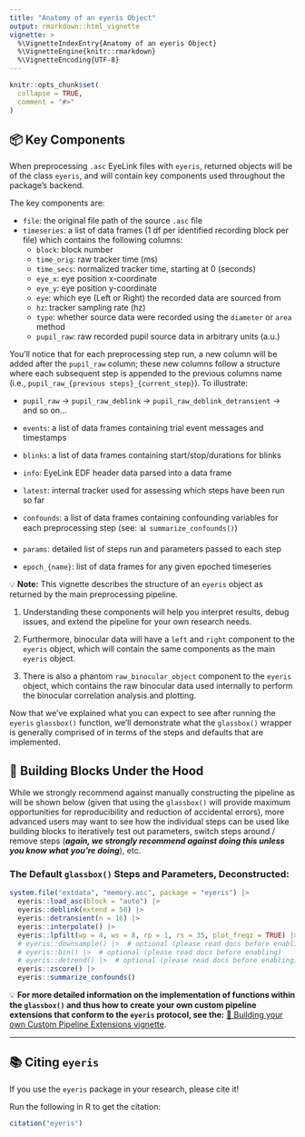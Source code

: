 ```yaml
---
title: "Anatomy of an eyeris Object"
output: rmarkdown::html_vignette
vignette: >
  %\VignetteIndexEntry{Anatomy of an eyeris Object}
  %\VignetteEngine{knitr::rmarkdown}
  %\VignetteEncoding{UTF-8}
---
```


```r
knitr::opts_chunk$set(
  collapse = TRUE,
  comment = "#>"
)
```

## 📦 Key Components

When preprocessing `.asc` EyeLink files with `eyeris`, returned objects will be
of the class `eyeris`, and will contain key components used throughout the
package's backend.

The key components are:

- `file`: the original file path of the source `.asc` file
- `timeseries`: a list of data frames (1 df per identified recording block per file) which contains the following columns:
  - `block`: block number
  - `time_orig`: raw tracker time (ms)
  - `time_secs`: normalized tracker time, starting at 0 (seconds)
  - `eye_x`: eye position x-coordinate
  - `eye_y`: eye position y-coordinate
  - `eye`: which eye (Left or Right) the recorded data are sourced from
  - `hz`: tracker sampling rate (hz)
  - `type`: whether source data were recorded using the `diameter` or `area` method
  - `pupil_raw`: raw recorded pupil source data in arbitrary units (a.u.) 

You'll notice that for each preprocessing step run, a new column will be added after
the `pupil_raw` column; these new columns follow a structure where each subsequent
step is appended to the previous columns name 
(i.e., `pupil_raw_{previous steps}_{current_step}`). To illustrate:

  - `pupil_raw` -> `pupil_raw_deblink` -> `pupil_raw_deblink_detransient` -> and so on...
  
- `events`: a list of data frames containing trial event messages and timestamps
- `blinks`: a list of data frames containing start/stop/durations for blinks
- `info`: EyeLink EDF header data parsed into a data frame
- `latest`: internal tracker used for assessing which steps have been run so far
- `confounds`: a list of data frames containing confounding variables for each preprocessing step (see: 📊 `summarize_confounds()`)
- `params`: detailed list of steps run and parameters passed to each step
- `epoch_{name}`: list of data frames for any given epoched timeseries

<div class="alert alert-light">
💡 <strong>Note:</strong> This vignette describes the structure of an `eyeris` object as returned by the main preprocessing pipeline.

1. Understanding these components will help you interpret results, debug issues, and extend the pipeline for your own research needs. 

2. Furthermore, binocular data will have a `left` and `right` component to the `eyeris` object, which will contain the same components as the main `eyeris` object. 

3. There is also a phantom `raw_binocular_object` component to the `eyeris` object, which contains the raw binocular data used internally to perform the binocular correlation analysis and plotting.
</div>

Now that we've explained what you can expect to see after running the `eyeris`
`glassbox()` function, we'll demonstrate what the `glassbox()` wrapper is
generally comprised of in terms of the steps and defaults that are implemented.

## 🧱 Building Blocks Under the Hood

While we strongly recommend against manually constructing the pipeline as will
be shown below (given that using the `glassbox()` will provide maximum
opportunities for reproducibility and reduction of accidental errors), more
advanced users may want to see how the individual steps can be used like
building blocks to iteratively test out parameters, switch steps around / remove
steps
(**_again, we strongly recommend against doing this unless you know what_**
**_you're doing_**), etc.

### The Default `glassbox()` Steps and Parameters, Deconstructed:

```r
system.file("extdata", "memory.asc", package = "eyeris") |>
  eyeris::load_asc(block = "auto") |>
  eyeris::deblink(extend = 50) |>
  eyeris::detransient(n = 16) |>
  eyeris::interpolate() |>
  eyeris::lpfilt(wp = 4, ws = 8, rp = 1, rs = 35, plot_freqz = TRUE) |>
  # eyeris::downsample() |>  # optional (please read docs before enabling)
  # eyeris::bin() |>  # optional (please read docs before enabling)
  # eyeris::detrend() |>  # optional (please read docs before enabling)
  eyeris::zscore() |>
  eyeris::summarize_confounds()
```

<div class="alert alert-light" style="padding-bottom: 0;">
  💡 **For more detailed information on the implementation of functions within**
     **the `glassbox()` and thus how to create your own custom pipeline**
     **extensions that conform to the `eyeris` protocol, see the:**
     [🧩 Building your own Custom Pipeline Extensions vignette](custom-extensions.html).
</div>

---

## 📚 Citing `eyeris`

<div class="alert alert-light" style="padding-bottom: 0;">
  If you use the `eyeris` package in your research, please cite it!
  
  Run the following in R to get the citation:
</div>

```r
citation("eyeris")
```

